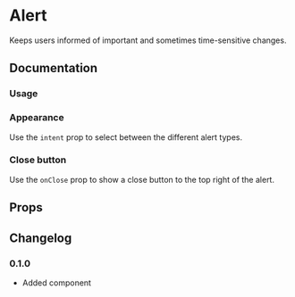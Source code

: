 
# Alert

Keeps users informed of important and sometimes time-sensitive changes.

## Documentation

### Usage

<Demo component={Usage} />

### Appearance

Use the `intent` prop to select between the different alert types.

<Demo component={AppearanceUsage} />

### Close button

Use the `onClose` prop to show a close button to the top right of the alert.

<Demo component={CloseUsage} />

## Props

<PropsTable component={Alert} />

<PropsTable component={AlertTitle} />

<PropsTable component={AlertDescription} />

## Changelog

### 0.1.0

- Added component
